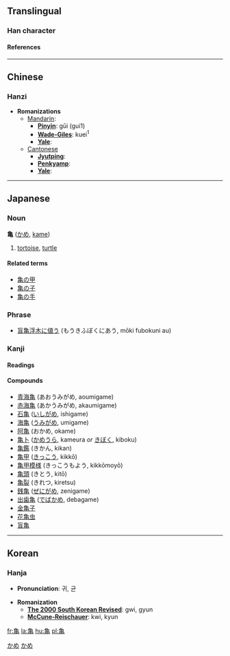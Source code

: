 {{see|龜}}<!-- may be replaced by zh-forms -->

==Translingual==
===Han character===
{{Han char|rad=乙|as=10|sn=11|so=|four=|canj=弓田中山 (NWLU)|cmean=[[turtle]] or [[tortoise]]; [[cuckold]]}}
====References====
{{Han ref|kx=0142.281|dkj=00210|hdz=80010.190|uh=4E80|ud=20096}}

----
==Chinese==
===Hanzi===


* '''Romanizations'''
** [[Mandarin]]:
*** '''[[Pinyin]]''': gūi (gui1)
*** '''[[Wade-Giles]]''': kuei<sup>1</sup>
*** '''[[Yale]]''': 
**[[Cantonese]]
***'''[[Jyutping]]''':
***'''[[Penkyamp]]''': 
***'''[[Yale]]''': 

----
== Japanese ==
[[Category:Japanese language|かめ]]
===Noun===
[[Category:Japanese nouns|かめ]]
'''亀''' ([[かめ]], [[kame]])
#[[tortoise]], [[turtle]]
====Related terms====
*[[亀の甲]]
*[[亀の子]]
*[[亀の手]]


===Phrase===
*[[盲亀浮木に値う]] (もうきふぼくにあう, mōki fubokuni au)


===Kanji===
{{ja-kanji|grade=|rs=乙10|simple=}}
====Readings====
{{ja-readings|on=[[き]] ([[ki]]), [[きゅう]] ([[kyū]]), [[きん]] ([[kin]])|kun=[[かめ]] ([[kame]])}}
====Compounds====
*[[青海亀]] (あおうみがめ, aoumigame)
*[[赤海亀]] (あかうみがめ, akaumigame)
*[[石亀]] ([[いしがめ]], ishigame)
*[[海亀]] ([[うみがめ]], umigame)
*[[阿亀]] (おかめ, okame)
*[[亀卜]] ([[かめうら]], kameura ''or'' [[きぼく]], kiboku)
*[[亀鑑]] (きかん, kikan)
*[[亀甲]] ([[きっこう]], kikkō)
*[[亀甲模様]] (きっこうもよう, kikkōmoyō)
*[[亀頭]] (きとう, kitō)
*[[亀裂]] (きれつ, kiretsu)
*[[銭亀]] ([[ぜにがめ]], zenigame)
*[[出歯亀]] ([[でばかめ]], debagame)
*[[金亀子]]
*[[花亀虫]]
*[[盲亀]]
----
==Korean==
===Hanja===

* '''Pronunciation''': 귀, 균

* '''Romanization'''
** '''[[The 2000 South Korean Revised Romanization|The 2000 South Korean Revised]]''': gwi, gyun
** '''[[McCune-Reischauer]]''': kwi, kyun





[[fr:亀]]
[[la:亀]]
[[hu:亀]]
[[pl:亀]]